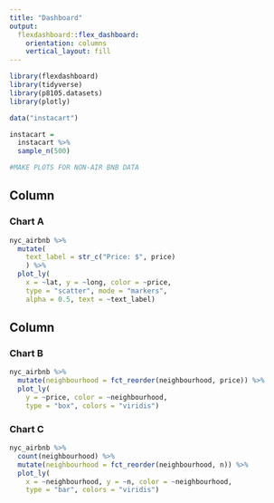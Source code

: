 ```yaml
---
title: "Dashboard"
output: 
  flexdashboard::flex_dashboard:
    orientation: columns
    vertical_layout: fill
---
```


```r
library(flexdashboard)
library(tidyverse)
library(p8105.datasets)
library(plotly)
```


```r
data("instacart")

instacart =
  instacart %>%
  sample_n(500)

#MAKE PLOTS FOR NON-AIR BNB DATA
```

Column {data-width=650}
-----------------------------------------------------------------------

### Chart A

```r
nyc_airbnb %>%
  mutate(
    text_label = str_c("Price: $", price)
    ) %>%
  plot_ly(
    x = ~lat, y = ~long, color = ~price,
    type = "scatter", mode = "markers", 
    alpha = 0.5, text = ~text_label)
```

Column {data-width=350}
-----------------------------------------------------------------------

### Chart B

```r
nyc_airbnb %>%
  mutate(neighbourhood = fct_reorder(neighbourhood, price)) %>%
  plot_ly(
    y = ~price, color = ~neighbourhood,
    type = "box", colors = "viridis")
```

### Chart C

```r
nyc_airbnb %>%
  count(neighbourhood) %>%
  mutate(neighbourhood = fct_reorder(neighbourhood, n)) %>%
  plot_ly(
    x = ~neighbourhood, y = ~n, color = ~neighbourhood,
    type = "bar", colors = "viridis")
```

